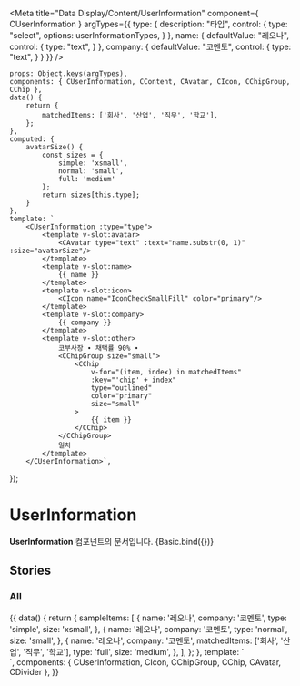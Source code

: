 
<Meta
    title="Data Display/Content/UserInformation"
    component={ CUserInformation }
    argTypes={{
        type: {
            description: "타입",
            control: {
                type: "select",
                options: userInformationTypes,
            }
        },
        name: {
            defaultValue: "레오나",
            control: {
                type: "text",
            }
        },
        company: {
            defaultValue: "코멘토",
            control: {
                type: "text",
            }
        }
    }}
/>

    props: Object.keys(argTypes),
    components: { CUserInformation, CContent, CAvatar, CIcon, CChipGroup, CChip },
    data() {
        return {
            matchedItems: ['회사', '산업', '직무', '학교'],
        };
    },
    computed: {
        avatarSize() {
            const sizes = {
                simple: 'xsmall',
                normal: 'small',
                full: 'medium'
            };
            return sizes[this.type];
        }
    },
    template: `
        <CUserInformation :type="type">
            <template v-slot:avatar>
                <CAvatar type="text" :text="name.substr(0, 1)" :size="avatarSize"/>
            </template>
            <template v-slot:name>
                {{ name }}
            </template>
            <template v-slot:icon>
                <CIcon name="IconCheckSmallFill" color="primary"/>
            </template>
            <template v-slot:company>
                {{ company }}
            </template>
            <template v-slot:other>
                코부사장 ∙ 채택률 90% ∙
                <CChipGroup size="small">
                    <CChip
                        v-for="(item, index) in matchedItems"
                        :key="'chip' + index"
                        type="outlined"
                        color="primary"
                        size="small"
                    >
                        {{ item }}
                    </CChip>
                </CChipGroup>
                일치
            </template>
        </CUserInformation>`,
});

# UserInformation

**UserInformation** 컴포넌트의 문서입니다.
<Story name="Basic" height="100px">
    {Basic.bind({})}
</Story>

<ArgsTable story="Basic" />


## Stories
### All
<Canvas>
    <Story name="All" height="100px">
        {{
            data() {
                return {
                    sampleItems: [
                        {
                            name: '레오나',
                            company: '코멘토',
                            type: 'simple',
                            size: 'xsmall',
                        },
                        {
                            name: '레오나',
                            company: '코멘토',
                            type: 'normal',
                            size: 'small',
                        },
                        {
                            name: '레오나',
                            company: '코멘토',
                            matchedItems: ['회사', '산업', '직무', '학교'],
                            type: 'full',
                            size: 'medium',
                        },
                    ],
                };
            },
            template: `
                <div>
                    <template v-for="({ name, company, matchedItems, size, type }, index) in sampleItems">
                        <CUserInformation :type="type" :key="'user-information' + index">
                            <template v-slot:avatar>
                                <CAvatar type="text" :text="name.substr(0, 1)" :size="size"/>
                            </template>
                            <template v-slot:name>
                                {{ name }}
                            </template>
                            <template v-slot:icon>
                                <CIcon name="IconCheckSmallFill" color="primary"/>
                            </template>
                            <template v-slot:company>
                                {{ company }}
                            </template>
                            <template v-slot:other>
                                코부사장 ∙ 채택률 90% ∙
                                <CChipGroup size="small">
                                    <CChip
                                        v-for="(item, index) in matchedItems"
                                        :key="'chip' + index"
                                        type="outlined"
                                        color="primary"
                                        size="small"
                                    >
                                        {{ item }}
                                    </CChip>
                                </CChipGroup>
                                일치
                            </template>
                        </CUserInformation>
                        <CDivider :key="'divider' + index" class="my-8" />
                    </template>
                    <CUserInformation type="simple">
                        <template v-slot:avatar>
                            <CAvatar type="profile" size="xsmall"/>
                        </template>
                        <template v-slot:name>
                            질문자
                        </template>
                    </CUserInformation>
                    <CDivider class="my-8" />
                    <CUserInformation type="normal">
                        <template v-slot:avatar>
                            <CAvatar type="profile" size="small"/>
                        </template>
                        <template v-slot:name>
                            질문자
                        </template>
                    </CUserInformation>
                    <CDivider class="my-8" />
                    <CUserInformation type="full">
                        <template v-slot:avatar>
                            <CAvatar type="profile" size="medium"/>
                        </template>
                        <template v-slot:name>
                            질문자
                        </template>
                    </CUserInformation>
                </div>
            `,
            components: { CUserInformation, CIcon, CChipGroup, CChip, CAvatar, CDivider },
        }}
    </Story>
</Canvas>

